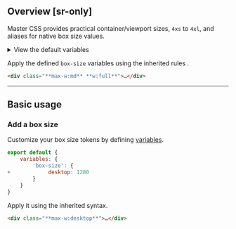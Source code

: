 ## Overview [sr-only]
Master CSS provides practical container/viewport sizes, `4xs` to `4xl`, and aliases for native box size values.

<details>
    <summary>View the default variables</summary>
    <div>
        <Code lang="js">
            {JSON.stringify(require('@master/css').variables['box-size'], null, 4)}
        </Code>
    </div>
</details>

Apply the defined `box-size` variables using the inherited rules <Heirs />.
```html
<div class="**max-w:md** **w:full**">…</div>
```

---

## Basic usage
### Add a box size
Customize your box size tokens by defining [variables](/docs/variables).
```js name=master.css.js
export default {
    variables: {
        'box-size': {
+            desktop: 1280
        }
    }
}
```
Apply it using the inherited syntax.
```html
<div class="**max-w:desktop**">…</div>
```